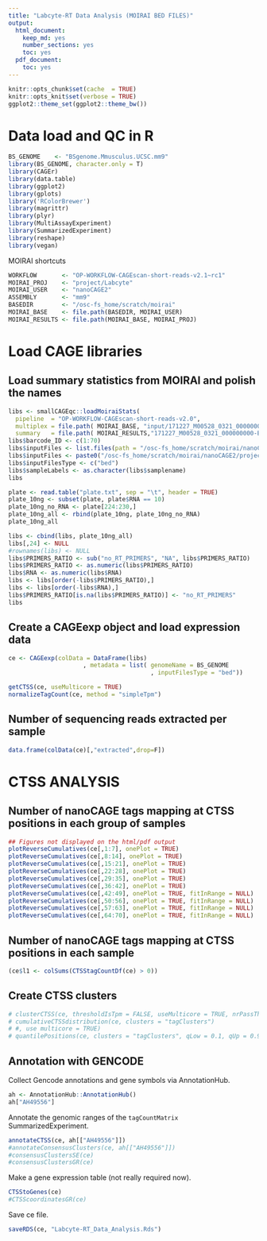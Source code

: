 ```yaml
---
title: "Labcyte-RT Data Analysis (MOIRAI BED FILES)"
output:
  html_document:
    keep_md: yes
    number_sections: yes
    toc: yes
  pdf_document:
    toc: yes
---
```


```r
knitr::opts_chunk$set(cache  = TRUE)
knitr::opts_knit$set(verbose = TRUE)
ggplot2::theme_set(ggplot2::theme_bw())
```

Data load and QC in R
=====================

```r
BS_GENOME    <- "BSgenome.Mmusculus.UCSC.mm9" 
library(BS_GENOME, character.only = T)
library(CAGEr)
library(data.table)
library(ggplot2)
library(gplots)
library('RColorBrewer')
library(magrittr)
library(plyr)
library(MultiAssayExperiment)
library(SummarizedExperiment)
library(reshape)
library(vegan)
```

MOIRAI shortcuts

```r
WORKFLOW       <- "OP-WORKFLOW-CAGEscan-short-reads-v2.1~rc1"
MOIRAI_PROJ    <- "project/Labcyte" 
MOIRAI_USER    <- "nanoCAGE2" 
ASSEMBLY       <- "mm9"
BASEDIR        <- "/osc-fs_home/scratch/moirai"
MOIRAI_BASE    <- file.path(BASEDIR, MOIRAI_USER)
MOIRAI_RESULTS <- file.path(MOIRAI_BASE, MOIRAI_PROJ)
```

Load CAGE libraries
===================

Load summary statistics from MOIRAI and polish the names
--------------------------------------------------------

```r
libs <- smallCAGEqc::loadMoiraiStats(
  pipeline  = "OP-WORKFLOW-CAGEscan-short-reads-v2.0",
  multiplex = file.path( MOIRAI_BASE, "input/171227_M00528_0321_000000000-B4GLP.multiplex.txt"),
  summary   = file.path( MOIRAI_RESULTS,"171227_M00528_0321_000000000-B4GLP.OP-WORKFLOW-CAGEscan-short-reads-v2.1~rc1.20180104125850/text/summary.txt"))
libs$barcode_ID <- c(1:70)
libs$inputFiles <- list.files(path = "/osc-fs_home/scratch/moirai/nanoCAGE2/project/Labcyte/171227_M00528_0321_000000000-B4GLP.OP-WORKFLOW-CAGEscan-short-reads-v2.1~rc1.20180104125850/CAGEscan_fragments")
libs$inputFiles <- paste0("/osc-fs_home/scratch/moirai/nanoCAGE2/project/Labcyte/171227_M00528_0321_000000000-B4GLP.OP-WORKFLOW-CAGEscan-short-reads-v2.1~rc1.20180104125850/CAGEscan_fragments/", libs$inputFiles)
libs$inputFilesType <- c("bed")
libs$sampleLabels <- as.character(libs$samplename)
libs
```


```r
plate <- read.table("plate.txt", sep = "\t", header = TRUE)
plate_10ng <- subset(plate, plate$RNA == 10)
plate_10ng_no_RNA <- plate[224:230,]
plate_10ng_all <- rbind(plate_10ng, plate_10ng_no_RNA)
plate_10ng_all
```

```r
libs <- cbind(libs, plate_10ng_all)
libs[,24] <- NULL
#rownames(libs) <- NULL
libs$PRIMERS_RATIO <- sub("no_RT_PRIMERS", "NA", libs$PRIMERS_RATIO)
libs$PRIMERS_RATIO <- as.numeric(libs$PRIMERS_RATIO)
libs$RNA <- as.numeric(libs$RNA)
libs <- libs[order(-libs$PRIMERS_RATIO),]
libs <- libs[order(-libs$RNA),]
libs$PRIMERS_RATIO[is.na(libs$PRIMERS_RATIO)] <- "no_RT_PRIMERS"
libs
```

Create a CAGEexp object and load expression data
------------------------------------------------

```r
ce <- CAGEexp(colData = DataFrame(libs)
                     , metadata = list( genomeName = BS_GENOME
                                        , inputFilesType = "bed"))

getCTSS(ce, useMulticore = TRUE)
normalizeTagCount(ce, method = "simpleTpm")
```

Number of sequencing reads extracted per sample
-----------------------------------------------

```r
data.frame(colData(ce)[,"extracted",drop=F])
```

CTSS ANALYSIS
=============

Number of nanoCAGE tags mapping at CTSS positions in each group of samples
--------------------------------------------------------------------------
  
```r
## Figures not displayed on the html/pdf output
plotReverseCumulatives(ce[,1:7], onePlot = TRUE)
plotReverseCumulatives(ce[,8:14], onePlot = TRUE)
plotReverseCumulatives(ce[,15:21], onePlot = TRUE)
plotReverseCumulatives(ce[,22:28], onePlot = TRUE)
plotReverseCumulatives(ce[,29:35], onePlot = TRUE)
plotReverseCumulatives(ce[,36:42], onePlot = TRUE)
plotReverseCumulatives(ce[,42:49], onePlot = TRUE, fitInRange = NULL)
plotReverseCumulatives(ce[,50:56], onePlot = TRUE, fitInRange = NULL)
plotReverseCumulatives(ce[,57:63], onePlot = TRUE, fitInRange = NULL)
plotReverseCumulatives(ce[,64:70], onePlot = TRUE, fitInRange = NULL)
```

Number of nanoCAGE tags mapping at CTSS positions in each sample
----------------------------------------------------------------
  
```r
(ce$l1 <- colSums(CTSStagCountDf(ce) > 0))
```

Create CTSS clusters
--------------------

```r
# clusterCTSS(ce, thresholdIsTpm = FALSE, useMulticore = TRUE, nrPassThreshold = 2, removeSingletons = TRUE)
# cumulativeCTSSdistribution(ce, clusters = "tagClusters")
# #, use multicore = TRUE)
# quantilePositions(ce, clusters = "tagClusters", qLow = 0.1, qUp = 0.9, useMulticore = TRUE)
```


Annotation with GENCODE
-----------------------
  
Collect Gencode annotations and gene symbols via AnnotationHub.

```r
ah <- AnnotationHub::AnnotationHub()
ah["AH49556"]
```

Annotate the genomic ranges of the `tagCountMatrix` SummarizedExperiment.

```r
annotateCTSS(ce, ah[["AH49556"]])
#annotateConsensusClusters(ce, ah[["AH49556"]])
#consensusClustersSE(ce)
#consensusClustersGR(ce)
```

Make a gene expression table (not really required now).

```r
CTSStoGenes(ce)
#CTSScoordinatesGR(ce)
```

Save ce file.

```r
saveRDS(ce, "Labcyte-RT_Data_Analysis.Rds")
```
